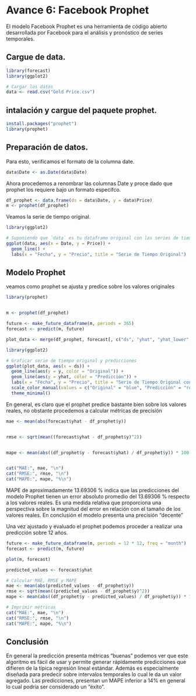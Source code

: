# Avance 6: Facebook Prophet

El modelo Facebook Prophet es una herramienta de código abierto desarrollada por Facebook para el análisis y pronóstico de series temporales. 

## Cargue de data.

```r
library(forecast)
library(ggplot2)

# Cargar los datos
data <- read.csv("Gold Price.csv")

```

## intalación y cargue del paquete prophet.


```r
install.packages("prophet")
library(prophet)


```

## Preparación de datos. 

Para esto, verificamos el formato de la columna date.

```r
data$Date <- as.Date(data$Date)

```

Ahora procedemos a renombrar las columnas Date y proce dado que prophet los requiere bajo un formato específco. 

```r

df_prophet <- data.frame(ds = data$Date, y = data$Price)
m <- prophet(df_prophet)

```
Veamos la serie de tiempo original. 


```r
library(ggplot2)

# Suponiendo que `data` es tu dataframe original con las series de tiempo
ggplot(data, aes(x = Date, y = Price)) +
  geom_line() +
  labs(x = "Fecha", y = "Precio", title = "Serie de Tiempo Original")

```
## Modelo Prophet

veamos como prophet se ajusta y predice sobre los valores originales


```r
library(prophet)


m <- prophet(df_prophet)

future <- make_future_dataframe(m, periods = 365)
forecast <- predict(m, future)

```
```r

plot_data <- merge(df_prophet, forecast[, c("ds", "yhat", "yhat_lower", "yhat_upper")], by = "ds", all = TRUE)

```

```r
library(ggplot2)

# Graficar serie de tiempo original y predicciones
ggplot(plot_data, aes(x = ds)) +
  geom_line(aes(y = y, color = "Original")) +  
  geom_line(aes(y = yhat, color = "Predicción")) +
  labs(x = "Fecha", y = "Precio", title = "Serie de Tiempo Original con Predicciones de Prophet") +
  scale_color_manual(values = c("Original" = "blue", "Predicción" = "red")) +
  theme_minimal()

```

En general, es claro que el prophet predice bastante bien sobre los valores reales, no obstante procedemos a calcular métricas de precisión

```r

mae <- mean(abs(forecast$yhat - df_prophet$y))


rmse <- sqrt(mean((forecast$yhat - df_prophet$y)^2))


mape <- mean(abs((df_prophet$y - forecast$yhat) / df_prophet$y)) * 100


cat("MAE:", mae, "\n")
cat("RMSE:", rmse, "\n")
cat("MAPE:", mape, "%\n")

```
MAPE de aproximadamente 13.69306 % indica que las predicciones del modelo Prophet tienen un error absoluto promedio del 13.69306 % respecto a los valores reales. Es una medida relativa que proporciona una perspectiva sobre la magnitud del error en relación con el tamaño de los valores reales. En conclusión el modelo presenta una precisión "decente"


Una vez ajustado y evaluado el prophet podemos proceder a realizar una predicción sobre 12 años.


```r
future <- make_future_dataframe(m, periods = 12 * 12, freq = "month")
forecast <- predict(m, future)

```


```r
plot(m, forecast)


```

```r
predicted_values <- forecast$yhat

# Calcular MAE, RMSE y MAPE
mae <- mean(abs(predicted_values - df_prophet$y))
rmse <- sqrt(mean((predicted_values - df_prophet$y)^2))
mape <- mean(abs((df_prophet$y - predicted_values) / df_prophet$y)) * 100

# Imprimir métricas
cat("MAE:", mae, "\n")
cat("RMSE:", rmse, "\n")
cat("MAPE:", mape, "%\n")

```
## Conclusión

En general la predicción presenta métricas "buenas" podemos ver que este algoritmo es fácil de usar y permite generar rápidamente predicciones que difieren de la típica regresión lineal estándar. Además es especialmente diseñada para predecir sobre intervalos temporales lo cual le da un valor agregado. Las predicciones, presentan un MAPE inferior a 14% en general lo cual podría ser considerado un "éxito".